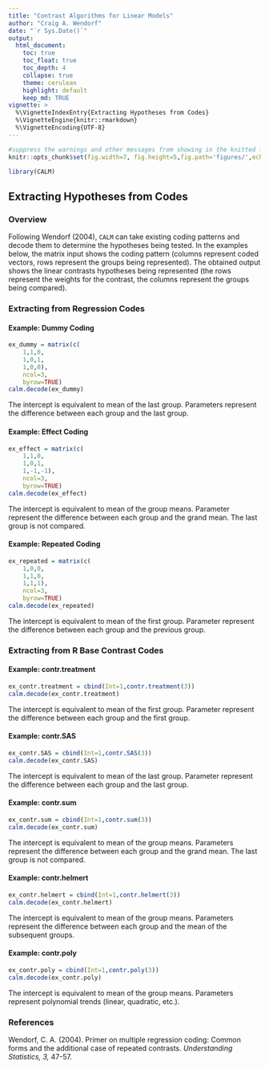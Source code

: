 ```yaml
---
title: "Contrast Algorithms for Linear Models"
author: "Craig A. Wendorf"
date: "`r Sys.Date()`"
output:
  html_document:
    toc: true
    toc_float: true
    toc_depth: 4
    collapse: true
    theme: cerulean
    highlight: default
    keep_md: TRUE
vignette: >
  %\VignetteIndexEntry{Extracting Hypotheses from Codes}
  %\VignetteEngine{knitr::rmarkdown}
  %\VignetteEncoding{UTF-8}
---
```


```r
#suppress the warnings and other messages from showing in the knitted file.
knitr::opts_chunk$set(fig.width=7, fig.height=5,fig.path='figures/',echo=TRUE,warning=FALSE,message=FALSE)
```

```r
library(CALM)
```

## Extracting Hypotheses from Codes

### Overview

Following Wendorf (2004), `CALM` can take existing coding patterns and decode them to determine the hypotheses being tested. In the examples below, the matrix input shows the coding pattern (columns represent coded vectors, rows represent the groups being represented). The obtained output shows the linear contrasts hypotheses being represented (the rows represent the weights for the contrast, the columns represent the groups being compared).

### Extracting from Regression Codes

#### Example: Dummy Coding

```r
ex_dummy = matrix(c(
    1,1,0,
    1,0,1,
    1,0,0),
    ncol=3,
    byrow=TRUE)
calm.decode(ex_dummy)
```

The intercept is equivalent to mean of the last group. Parameters represent the difference between each group and the last group. 

#### Example: Effect Coding

```r
ex_effect = matrix(c(
    1,1,0,
    1,0,1,
    1,-1,-1),
    ncol=3,
    byrow=TRUE)
calm.decode(ex_effect)
```

The intercept is equivalent to mean of the group means. Parameter represent the difference between each group and the grand mean. The last group is not compared. 

#### Example: Repeated Coding

```r
ex_repeated = matrix(c(
    1,0,0,
    1,1,0,
    1,1,1),
    ncol=3,
    byrow=TRUE)
calm.decode(ex_repeated)
```

The intercept is equivalent to mean of the first group. Parameter represent the difference between each group and the previous group. 

### Extracting from R Base Contrast Codes

#### Example: contr.treatment

```r
ex_contr.treatment = cbind(Int=1,contr.treatment(3))
calm.decode(ex_contr.treatment)
```

The intercept is equivalent to mean of the first group. Parameter represent the difference between each group and the first group. 

#### Example: contr.SAS

```r
ex_contr.SAS = cbind(Int=1,contr.SAS(3))
calm.decode(ex_contr.SAS)
```

The intercept is equivalent to mean of the last group. Parameter represent the difference between each group and the last group.

#### Example: contr.sum

```r
ex_contr.sum = cbind(Int=1,contr.sum(3))
calm.decode(ex_contr.sum)
```

The intercept is equivalent to mean of the group means. Parameters represent the difference between each group and the grand mean. The last group is not compared.

#### Example: contr.helmert

```r
ex_contr.helmert = cbind(Int=1,contr.helmert(3))
calm.decode(ex_contr.helmert)
```

The intercept is equivalent to mean of the group means. Parameters represent the difference between each group and the mean of the subsequent groups. 

#### Example: contr.poly

```r
ex_contr.poly = cbind(Int=1,contr.poly(3))
calm.decode(ex_contr.poly)
```

The intercept is equivalent to mean of the group means. Parameters represent polynomial trends (linear, quadratic, etc.).

### References

Wendorf, C. A. (2004). Primer on multiple regression coding: Common forms and the additional case of repeated contrasts. *Understanding Statistics, 3,* 47-57. 
